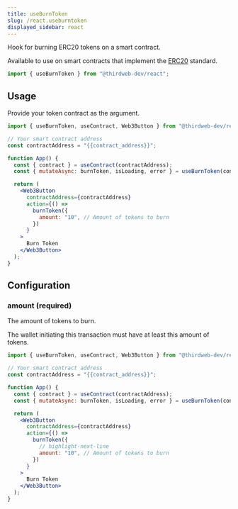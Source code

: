 ```yaml
---
title: useBurnToken
slug: /react.useburntoken
displayed_sidebar: react
---
```


Hook for burning ERC20 tokens on a smart contract.

Available to use on smart contracts that implement the [ERC20](/solidity/interfaces/erc20) standard.

```jsx
import { useBurnToken } from "@thirdweb-dev/react";
```

## Usage

Provide your token contract as the argument.

```jsx
import { useBurnToken, useContract, Web3Button } from "@thirdweb-dev/react";

// Your smart contract address
const contractAddress = "{{contract_address}}";

function App() {
  const { contract } = useContract(contractAddress);
  const { mutateAsync: burnToken, isLoading, error } = useBurnToken(contract);

  return (
    <Web3Button
      contractAddress={contractAddress}
      action={() =>
        burnToken({
          amount: "10", // Amount of tokens to burn
        })
      }
    >
      Burn Token
    </Web3Button>
  );
}
```

## Configuration

### amount (required)

The amount of tokens to burn.

The wallet initiating this transaction must have at least this amount of tokens.

```jsx
import { useBurnToken, useContract, Web3Button } from "@thirdweb-dev/react";

// Your smart contract address
const contractAddress = "{{contract_address}}";

function App() {
  const { contract } = useContract(contractAddress);
  const { mutateAsync: burnToken, isLoading, error } = useBurnToken(contract);

  return (
    <Web3Button
      contractAddress={contractAddress}
      action={() =>
        burnToken({
          // highlight-next-line
          amount: "10", // Amount of tokens to burn
        })
      }
    >
      Burn Token
    </Web3Button>
  );
}
```
